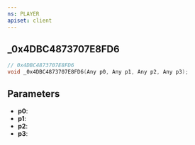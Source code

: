 ```yaml
---
ns: PLAYER
apiset: client
---
```

## _0x4DBC4873707E8FD6

```c
// 0x4DBC4873707E8FD6
void _0x4DBC4873707E8FD6(Any p0, Any p1, Any p2, Any p3);
```


## Parameters
* **p0**:
* **p1**:
* **p2**:
* **p3**:
